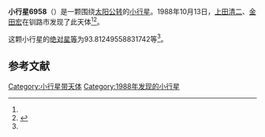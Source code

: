 {{Infobox planet
| bgcolour = #FFFFC0
| name = 6958
| symbol = 
| image = 
| caption = 
| discovery = yes
| discovery_ref = 
| discoverer = [[上田清二|上田清二]]、[[金田宏|金田宏]]
| discovery_site = [[钏路市|钏路市]] 
| discovered = 1988年10月13日
| designations = yes
| mp_name = 
| named_after = 
| alt_names = 1988 TX1/ 1993 SY1
| mp_category = [[主带小行星|主带小行星]]
| orbit_ref = <ref name="a">[http://ssd.jpl.nasa.gov/sbdb.cgi?sstr=6958 6958] {{Wayback|url=http://ssd.jpl.nasa.gov/sbdb.cgi?sstr=6958 |date=20200820183236 }}，小行星數據庫瀏覽器（JPL Small-Body Database Browser）－[[美国国家航空航天局|美国国家航空航天局]]喷气推进实验室</ref>
| epoch = 2456400.5 (2013年4月18日更新)
| aphelion = {{convert|3.314141746776923|AU|km|3|abbr=on|lk=out}}
| perihelion = {{convert|2.732220887513237|AU|km|3|abbr=on}}
| semimajor = {{convert|3.02318131714508|AU|km|3|abbr=on}}
| eccentricity = 0.096243129
| period = 1919.971223 [[日|日]]<br />5.26[[儒略年|儒略年]]
| avg_speed = 
| inclination = 9.153468941111889
| asc_node = 205.9345483963623
| mean_anomaly = 
| arg_peri = 93.81249558831742
| satellites = 
| physical_characteristics = yes
| dimensions = 
| mass = 
| density = 
| surface_grav = 
| escape_velocity = 
| sidereal_day = 
| axial_tilt = 
| pole_ecliptic_lat = 
| pole_ecliptic_lon = 
| albedo = 
| temperatures= 
| temp_name1 = 
| mean_temp_1 = 
| max_temp_1 = 
| temp_name2 = 
| max_temp_2 = 
| spectral_type = 
| abs_magnitude = 93.81249558831742
}}

'''小行星6958'''（{{lang-en|6958}}）是一颗围绕[[太阳|太阳]][[公转|公转]]的[[小行星|小行星]]。1988年10月13日，[[上田清二|上田清二]]、[[金田宏|金田宏]]在钏路市发现了此天体<ref name="a" /><ref>{{cite news|title=小行星列表|url=http://cfa-www.harvard.edu/iau/lists/NumberedMPs.txt|accessdate=2013-07-08|newspaper=哈佛大学|archive-date=2008-05-17|archive-url=https://web.archive.org/web/20080517010638/http://cfa-www.harvard.edu/iau/lists/NumberedMPs.txt|dead-url=no}}</ref>。

这颗小行星的[[绝对星等|绝对星等]]为93.81249558831742等<ref name="a" />。

==参考文献==
{{reflist}}
{{Minor Planet Number|[[小行星6957|小行星6957]]|[[小行星6959|小行星6959]]}}

{{小天体}}

[[Category:小行星带天体|Category:小行星带天体]]
[[Category:1988年发现的小行星|Category:1988年发现的小行星]]

{{asteroid-stub}}